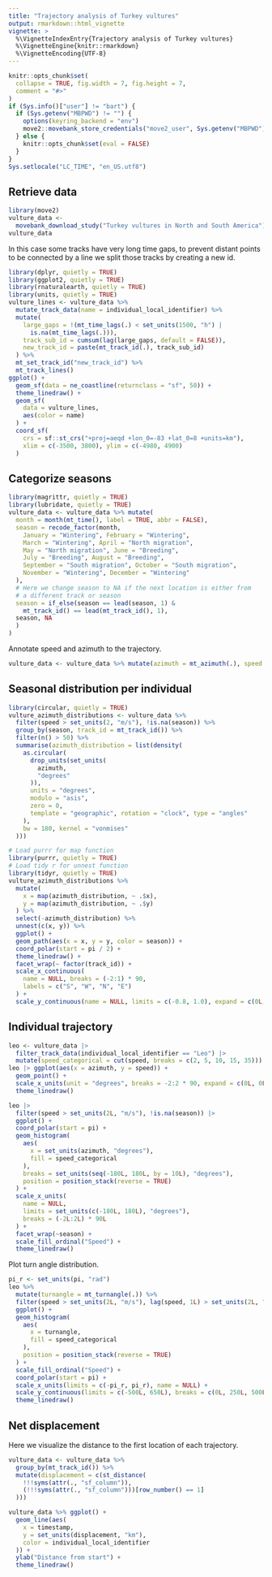 ```yaml
---
title: "Trajectory analysis of Turkey vultures"
output: rmarkdown::html_vignette
vignette: >
  %\VignetteIndexEntry{Trajectory analysis of Turkey vultures}
  %\VignetteEngine{knitr::rmarkdown}
  %\VignetteEncoding{UTF-8}
---
```


```r
knitr::opts_chunk$set(
  collapse = TRUE, fig.width = 7, fig.height = 7,
  comment = "#>"
)
if (Sys.info()["user"] != "bart") {
  if (Sys.getenv("MBPWD") != "") {
    options(keyring_backend = "env")
    move2::movebank_store_credentials("move2_user", Sys.getenv("MBPWD"))
  } else {
    knitr::opts_chunk$set(eval = FALSE)
  }
}
Sys.setlocale("LC_TIME", "en_US.utf8")
```

## Retrieve data

```r
library(move2)
vulture_data <-
  movebank_download_study("Turkey vultures in North and South America")
vulture_data
```

In this case some tracks have very long time gaps, to prevent distant points to
be connected by a line we split those tracks by creating a new id.

```r
library(dplyr, quietly = TRUE)
library(ggplot2, quietly = TRUE)
library(rnaturalearth, quietly = TRUE)
library(units, quietly = TRUE)
vulture_lines <- vulture_data %>%
  mutate_track_data(name = individual_local_identifier) %>%
  mutate(
    large_gaps = !(mt_time_lags(.) < set_units(1500, "h") |
      is.na(mt_time_lags(.))),
    track_sub_id = cumsum(lag(large_gaps, default = FALSE)),
    new_track_id = paste(mt_track_id(.), track_sub_id)
  ) %>%
  mt_set_track_id("new_track_id") %>%
  mt_track_lines()
ggplot() +
  geom_sf(data = ne_coastline(returnclass = "sf", 50)) +
  theme_linedraw() +
  geom_sf(
    data = vulture_lines,
    aes(color = name)
  ) +
  coord_sf(
    crs = sf::st_crs("+proj=aeqd +lon_0=-83 +lat_0=8 +units=km"),
    xlim = c(-3500, 3800), ylim = c(-4980, 4900)
  )
```

## Categorize seasons

```r
library(magrittr, quietly = TRUE)
library(lubridate, quietly = TRUE)
vulture_data <- vulture_data %>% mutate(
  month = month(mt_time(), label = TRUE, abbr = FALSE),
  season = recode_factor(month,
    January = "Wintering", February = "Wintering",
    March = "Wintering", April = "North migration",
    May = "North migration", June = "Breeding",
    July = "Breeding", August = "Breeding",
    September = "South migration", October = "South migration",
    November = "Wintering", December = "Wintering"
  ),
  # Here we change season to NA if the next location is either from
  # a different track or season
  season = if_else(season == lead(season, 1) &
    mt_track_id() == lead(mt_track_id(), 1),
  season, NA
  )
)
```

Annotate speed and azimuth to the trajectory.

```r
vulture_data <- vulture_data %>% mutate(azimuth = mt_azimuth(.), speed = mt_speed(.))
```
## Seasonal distribution per individual
```r
library(circular, quietly = TRUE)
vulture_azimuth_distributions <- vulture_data %>%
  filter(speed > set_units(2, "m/s"), !is.na(season)) %>%
  group_by(season, track_id = mt_track_id()) %>%
  filter(n() > 50) %>%
  summarise(azimuth_distribution = list(density(
    as.circular(
      drop_units(set_units(
        azimuth,
        "degrees"
      )),
      units = "degrees",
      modulo = "asis",
      zero = 0,
      template = "geographic", rotation = "clock", type = "angles"
    ),
    bw = 180, kernel = "vonmises"
  )))

# Load purrr for map function
library(purrr, quietly = TRUE)
# Load tidy r for unnest function
library(tidyr, quietly = TRUE)
vulture_azimuth_distributions %>%
  mutate(
    x = map(azimuth_distribution, ~ .$x),
    y = map(azimuth_distribution, ~ .$y)
  ) %>%
  select(-azimuth_distribution) %>%
  unnest(c(x, y)) %>%
  ggplot() +
  geom_path(aes(x = x, y = y, color = season)) +
  coord_polar(start = pi / 2) +
  theme_linedraw() +
  facet_wrap(~ factor(track_id)) +
  scale_x_continuous(
    name = NULL, breaks = (-2:1) * 90,
    labels = c("S", "W", "N", "E")
  ) +
  scale_y_continuous(name = NULL, limits = c(-0.8, 1.0), expand = c(0L, 0L))
```

## Individual trajectory

```r
leo <- vulture_data |>
  filter_track_data(individual_local_identifier == "Leo") |>
  mutate(speed_categorical = cut(speed, breaks = c(2, 5, 10, 15, 35)))
leo |> ggplot(aes(x = azimuth, y = speed)) +
  geom_point() +
  scale_x_units(unit = "degrees", breaks = -2:2 * 90, expand = c(0L, 0L)) +
  theme_linedraw()
```
```r
leo |>
  filter(speed > set_units(2L, "m/s"), !is.na(season)) |>
  ggplot() +
  coord_polar(start = pi) +
  geom_histogram(
    aes(
      x = set_units(azimuth, "degrees"),
      fill = speed_categorical
    ),
    breaks = set_units(seq(-180L, 180L, by = 10L), "degrees"),
    position = position_stack(reverse = TRUE)
  ) +
  scale_x_units(
    name = NULL,
    limits = set_units(c(-180L, 180L), "degrees"),
    breaks = (-2L:2L) * 90L
  ) +
  facet_wrap(~season) +
  scale_fill_ordinal("Speed") +
  theme_linedraw()
```

Plot turn angle distribution.

```r
pi_r <- set_units(pi, "rad")
leo %>%
  mutate(turnangle = mt_turnangle(.)) %>%
  filter(speed > set_units(2L, "m/s"), lag(speed, 1L) > set_units(2L, "m/s")) %>%
  ggplot() +
  geom_histogram(
    aes(
      x = turnangle,
      fill = speed_categorical
    ),
    position = position_stack(reverse = TRUE)
  ) +
  scale_fill_ordinal("Speed") +
  coord_polar(start = pi) +
  scale_x_units(limits = c(-pi_r, pi_r), name = NULL) +
  scale_y_continuous(limits = c(-500L, 650L), breaks = c(0L, 250L, 500L)) +
  theme_linedraw()
```

## Net displacement

Here we visualize the distance to the first location of each trajectory.

```r
vulture_data <- vulture_data %>%
  group_by(mt_track_id()) %>%
  mutate(displacement = c(st_distance(
    !!!syms(attr(., "sf_column")),
    (!!!syms(attr(., "sf_column")))[row_number() == 1]
  )))

vulture_data %>% ggplot() +
  geom_line(aes(
    x = timestamp,
    y = set_units(displacement, "km"),
    color = individual_local_identifier
  )) +
  ylab("Distance from start") +
  theme_linedraw()
```
